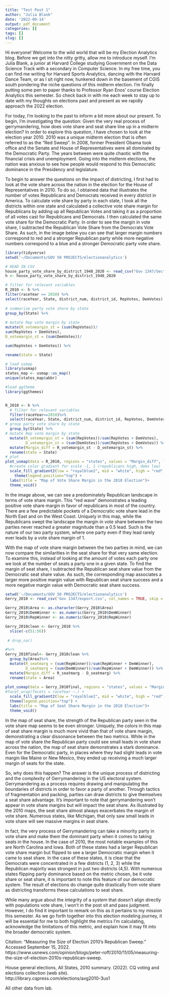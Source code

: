 ```yaml
---
title: "Test Post 1"
author: "Julia Blank"
date: '2022-09-14'
output: pdf_document
categories: []
tags: []
slug: []
---
```


Hi everyone! Welcome to the wild world that will be my Election Analytics blog. Before we get into the nitty gritty, allow me to introduce myself. I’m Julia Blank, a junior at Harvard College studying Government on the Data Science Track with a secondary in Computer Science. In my free time, you can find me writing for Harvard Sports Analytics, dancing with the Harvard Dance Team, or as I sit right now, hunkered down in the basement of CGIS south pondering the niche questions of this midterm election. I’m finally putting some pen to paper thanks to Professor Ryan Enos’ course Election Analytics this semester. So check back in with me each week to stay up to date with my thoughts on elections past and present as we rapidly approach the 2022 election. 


For today, I’m looking to the past to inform a bit more about our present. To begin, I’m investigating the question: Given the very real process of gerrymandering, how does vote share and seat share line up in a midterm election? In order to explore this question, I have chosen to look at the election year 2010. 2010 was a unique midterm election that is often referred to as the “Red Sweep”.  In 2008, former President Obama took office and the Senate and House of Representatives were all dominated by the Democratic Party. The years between were quite chaotic with the financial crisis and unemployment. Going into the midterm elections, the nation was anxious to see how people would respond to this Democratic dominance in the Presidency and legislature. 

To begin to answer the questions on the impact of districting, I first had to look at the vote share across the nation in the election for the House of Representatives in 2010. To do so, I obtained data that illustrates the number of votes Republicans and Democrats received in every district in America. To calculate vote share by party in each state, I took all the districts within one state and calculated a collective vote share margin for Republicans by adding up all Republican Votes and taking it as a proportion of all votes cast for Republicans and Democrats. I then calculated the same vote share for the Democratic Party. In order to see the margin in vote share, I subtracted the Republican Vote Share from the Democrats Vote Share. As such, in the image below you can see that larger margin numbers correspond to red and a stronger Republican party while more negative numbers correspond to a blue and a stronger Democratic party vote share. 



```r

library(tidyverse)
setwd('~/Documents/GOV 50 PROJECTS/electionanalytics')

# READ IN CSV
house_party_vote_share_by_district_1948_2020 <- read_csv("Gov 1347/Section data/house party vote share by district 1948-2020.csv")
h <- house_party_vote_share_by_district_1948_2020

# filter for relevant variables
R_2010 <- h %>%
filter(raceYear == 2010) %>%
select(raceYear, State, district_num, district_id, RepVotes, DemVotes) %>%
  
# summarize party vote share by state
group_by(State) %>%
  
# mutate Rep vote margin by state 
mutate(R_votemargin_st = (sum(RepVotes))/
sum(RepVotes + DemVotes),
D_votemargin_st = (sum(DemVotes))/

sum(RepVotes + DemVotes)) %>%

rename(state = State)

# load usmap
library(usmap)
states_map <- usmap::us_map()
unique(states_map$abbr)

#load ggtheme
library(ggthemes)


R_2010 <- h %>%
  # filter for relevant variables
  filter(raceYear==2010)%>%
  select(raceYear, State, district_num, district_id, RepVotes, DemVotes) %>%
# group party vote share by state
  group_by(State) %>%
# mutate Rep vote margin by state 
  mutate(R_votemargin_st = (sum(RepVotes))/sum(RepVotes + DemVotes),
         D_votemargin_st = (sum(DemVotes))/sum(RepVotes + DemVotes)) %>%
  mutate(Margin_diff = R_votemargin_st - D_votemargin_st) %>%
  rename(state = State)
# plot
plot_usmap(data = R_2010, regions = "states", values = "Margin_diff", labels = TRUE) +
  #create color gradient for scale -1, 1 (republicans high, dems low)
  scale_fill_gradient2(low = "royalblue2", mid = "white", high = "red", name = "Vote Share Margin", limits = (c(-1,1))) +
    theme(legend.position="top") +
  labs(title = "Map of Vote Share Margin in the 2010 Election")+
  theme_void()
```

In the image above, we can see a predominately Republican landscape in terms of vote share margin. This “red wave” demonstrates a leading positive vote share margin in favor of republicans in most of the country. There are a few predictable pockets of a Democratic vote share lead in the North East and on the West Coast. Uniquely in this map, while the Republicans swept the landscape the margin in vote share between the two parties never reached a greater magnitude than a 0.5 lead. Such is the nature of our two party system, where one party even if they lead rarely ever leads by a vote share margin of 1.

With the map of vote share margin between the two parties in mind, we can now compare the similarities in the seat share for that very same election. To examine this, instead of looking at the amount of votes each party one we look at the number of seats a party one in a given state. To find the margin of seat share, I subtracted the Republican seat share value from the Democratic seat share value. As such, the corresponding map associates a larger more positive margin value with Republican seat share success and a more negative margin value with Democratic seat share success. 

```r
setwd('~/Documents/GOV 50 PROJECTS/electionanalytics')
Gerry_2010 <- read_csv('Gov 1347/export.csv', col_names = TRUE, skip = 2) 

Gerry_2010$Area <- as.character(Gerry_2010$Area)
Gerry_2010$DemWinner <- as.numeric(Gerry_2010$DemWinner)
Gerry_2010$RepWinner <- as.numeric(Gerry_2010$RepWinner)

Gerry_2010clean <- Gerry_2010 %>%
  slice(-c(51:56))
  
 # drop_na()

#%>%
Gerry_2010final<- Gerry_2010clean %>%
  group_by(Area)%>%
  mutate(R_seatmarg = (sum(RepWinner))/sum(RepWinner + DemWinner),
         D_seatmarg = (sum(DemWinner))/sum(RepWinner + DemWinner)) %>%
  mutate(Margin_diff = R_seatmarg - D_seatmarg) %>%
  rename(state = Area)
  
plot_usmap(data = Gerry_2010final, regions = "states", values = "Margin_diff", labels = TRUE) +
#facet_wrap(facets = raceYear ~.) +
  scale_fill_gradient2(low = "royalblue2", mid = "white", high = "red", name = "Seat Share Margin", limits = (c(-1,1))) +
  theme(legend.position="top") +
  labs(title = "Map of Seat Share Margin in the 2010 Election")+
  theme_void()
```
In the map of seat share, the strength of the Republican party seen in the vote share map seems to be even stronger. Uniquely, the colors in this map of seat share margin is much more vivid than that of vote share margin, demonstrating a clear dissonance between the two metrics. While in the map of vote share the Republican party could see small leads in vote share across the nation, the map of seat share demonstrates a stark dominance. Even for the Democratic party, in places where they had slight leads in vote margin like Maine or New Mexico, they ended up receiving a much larger margin of seats for the state. 

So, why does this happen? The answer is the unique process of districting and the complexity of Gerrymandering in the US electoral system. Gerrymandering as a process requires drawing and manipulating the boundaries of districts in order to favor a party of another. Through tactics of fragmentation and packing, parties can draw districts to give themselves a seat share advantage. It’s important to note that gerrymandering won’t appear in vote share margins but will impact the seat share. As illustrated by the 2010 maps, the seat share almost always exacerbates the margin of vote share. Numerous states, like Michigan, that only saw small leads in vote share will see massive margins in seat share. 

In fact, the very process of Gerrymandering can take a minority party in vote share and make them the dominant party when it comes to taking seats in the house. In the case of 2010, the most notable examples of this are North Carolina and Iowa. Both of these states had a larger Republican vote share margin but flipped to see a larger Democratic margin when it came to seat share. In the case of these states, it is clear that the Democrats were concentrated in a few districts (1, 2, 3) while the Republican majority was strongest in just two districts (4,5). With numerous states flipping party dominance based on the metric chosen, be it vote share or seat share, it is important to note this feature of our democratic system. The result of elections do change quite drastically from vote share as districting transforms these calculations to seat share. 

While many argue about the integrity of a system that doesn’t align directly with populations vote share, I won’t in the post sit and pass judgment. However, I do find it important to remark on this as it pertains to my mission this semester. As we go forth together into this election modeling journey, it will be essential for me to both highlight the metrics I’m calculating, acknowledge the limitations of this metric, and explain how it may fit into the broader democratic system. 

Citation: 
“Measuring the Size of Election 2010's Republican Sweep.” Accessed September 15, 2022. https://www.usnews.com/opinion/blogs/peter-roff/2010/11/05/measuring-the-size-of-election-2010s-republican-sweep. 

House general elections, All States, 2010 summary. (2022). CQ voting and elections collection (web site). http://library.cqpress.com/elections/avg2010-3us1 

All other data from lab. 
